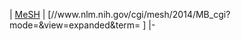 | [[医学主题词|MeSH]]
| <span class="reflink plainlinks nourlexpansion">[//www.nlm.nih.gov/cgi/mesh/2014/MB_cgi?mode=&view=expanded&term={{{value}}} {{{value}}}]</span>
|-<noinclude>{{documentation}}</noinclude>
